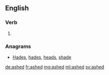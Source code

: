 ==English==

===Verb===
{{head|en|verb form}}

# {{en-past of|ash}}

===Anagrams===
* [[Hades#English|Hades]], [[hades#English|hades]], [[heads#English|heads]], [[shade#English|shade]]

[[de:ashed]]
[[fr:ashed]]
[[mg:ashed]]
[[ml:ashed]]
[[sv:ashed]]